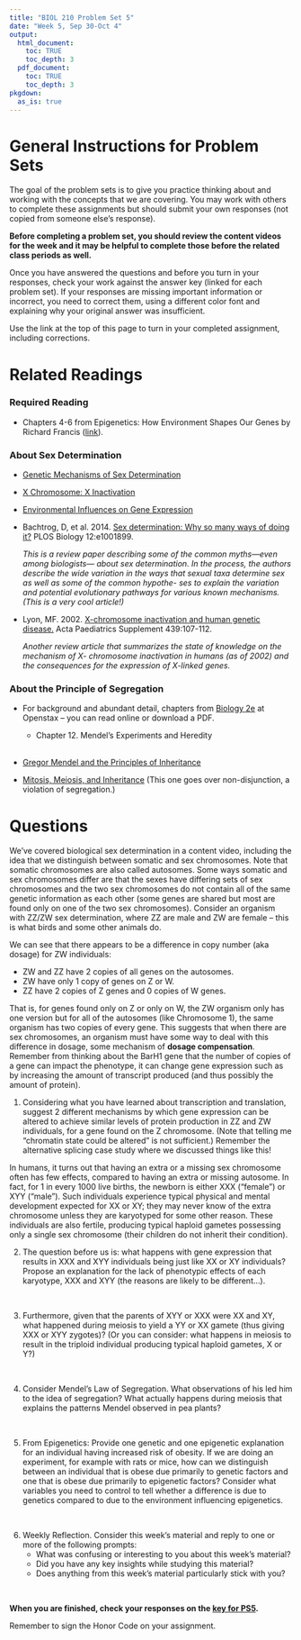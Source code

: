 ```yaml
---
title: "BIOL 210 Problem Set 5"
date: "Week 5, Sep 30-Oct 4"
output: 
  html_document:
    toc: TRUE
    toc_depth: 3
  pdf_document:
    toc: TRUE
    toc_depth: 3
pkgdown:
  as_is: true
---
```

# General Instructions for Problem Sets

The goal of the problem sets is to give you practice thinking about and working with the concepts that we are covering. You may work with others to complete these assignments but should submit your own responses (not copied from someone else's response). 

<b>Before completing a problem set, you should review the content videos for the week and it may be helpful to complete those before the related class periods as well.</b>

Once you have answered the questions and before you turn in your responses, check your work against the answer key (linked for each problem set). If your responses are missing important information or incorrect, you need to correct them, using a different color font and explaining why your original answer was insufficient.

Use the link at the top of this page to turn in your completed assignment, including corrections.

# Related Readings

### Required Reading

* Chapters 4-6 from Epigenetics: How Environment Shapes Our Genes by Richard Francis ([link](https://drive.google.com/file/d/1kYTpZc6KixEgH5ivy-BR-yeThtecmZkL/view?usp=sharing)).

### About Sex Determination

* [Genetic Mechanisms of Sex Determination](https://www.nature.com/scitable/topicpage/genetic-mechanisms-of-sex-determination-314/)

* [X Chromosome: X Inactivation](https://www.nature.com/scitable/topicpage/x-chromosome-x-inactivation-323/)

* [Environmental Influences on Gene Expression](https://www.nature.com/scitable/topicpage/environmental-influences-on-gene-expression-536/)

* Bachtrog, D, et al. 2014. [Sex determination: Why so many ways of doing it?](https://doi.org/10.1371/journal.pbio.1001899) PLOS Biology 12:e1001899.

    <i>This is a review paper describing some of the common myths—even among biologists— about sex determination. In the process, the authors describe the wide variation in the ways that sexual taxa determine sex as well as some of the common hypothe- ses to explain the variation and potential evolutionary pathways for various known mechanisms. (This is a very cool article!)</i>

* Lyon, MF. 2002. [X-chromosome inactivation and human genetic disease.](https://doi.org/10.1111/j.1651-2227.2002.tb03120.x) Acta Paediatrics Supplement 439:107-112.

    <i>Another review article that summarizes the state of knowledge on the mechanism of X- chromosome inactivation in humans (as of 2002) and the consequences for the expression of X-linked genes.</i>

### About the Principle of Segregation

* For background and abundant detail, chapters from [Biology 2e](https://openstax.org/books/biology-2e/pages/1-introduction) at Openstax -- you can read online or download a PDF.
    * Chapter 12. Mendel's Experiments and Heredity
<br><br>

* [Gregor Mendel and the Principles of Inheritance](https://www.nature.com/scitable/topicpage/gregor-mendel-and-the-principles-of-inheritance-593)

* [Mitosis, Meiosis, and Inheritance](https://www.nature.com/scitable/topicpage/mitosis-meiosis-and-inheritance-476/) (This one goes over non-disjunction, a violation of segregation.)


# Questions

We’ve covered biological sex determination in a content video, including the idea that we distinguish between somatic and sex chromosomes. Note that somatic chromosomes are also called autosomes. Some ways somatic and sex chromosomes differ are that the sexes have differing sets of sex chromosomes and the two sex chromosomes do not contain all of the same genetic information as each other (some genes are shared but most are found only on one of the two sex chromosomes). Consider an organism with ZZ/ZW sex determination, where ZZ are male and ZW are female -- this is what birds and some other animals do. 

We can see that there appears to be a difference in copy number (aka dosage) for ZW individuals:
<ul>
<li>ZW and ZZ have 2 copies of all genes on the autosomes.</li>
<li>ZW have only 1 copy of genes on Z or W.</li>
<li>ZZ have 2 copies of Z genes and 0 copies of W genes.</li>
</ul>

That is, for genes found only on Z or only on W, the ZW organism only has one version but for all of the autosomes (like Chromosome 1), the same organism has two copies of every gene. This suggests that when there are sex chromosomes, an organism must have some way to deal with this difference in dosage, some mechanism of <b>dosage compensation</b>. Remember from thinking about the BarH1 gene that the number of copies of a gene can impact the phenotype, it can change gene expression such as by increasing the amount of transcript produced (and thus possibly the amount of protein).

<ol>
<li>Considering what you have learned about transcription and translation, suggest 2 different mechanisms by which gene expression can be altered to achieve similar levels of protein production in ZZ and ZW individuals, for a gene found on the Z chromosome. (Note that telling me “chromatin state could be altered” is not sufficient.) Remember the alternative splicing case study where we discussed things like this!</li>
</ol>

In humans, it turns out that having an extra or a missing sex chromosome often has few effects, compared to having an extra or missing autosome. In fact, for 1 in every 1000 live births, the newborn is either XXX (“female”) or XYY (“male”). Such individuals experience typical physical and mental development expected for XX or XY; they may never know of the extra chromosome unless they are karyotyped for some other reason. These individuals are also fertile, producing typical haploid gametes possessing only a single sex chromosome (their children do not inherit their condition).
<br>

<ol start=2>
<li>The question before us is: what happens with gene expression that results in XXX and XYY individuals being just like XX or XY individuals? Propose an explanation for the lack of phenotypic effects of each karyotype, XXX and XYY (the reasons are likely to be different...).</li><br>

<li>Furthermore, given that the parents of XYY or XXX were XX and XY, what happened during meiosis to yield a YY or XX gamete (thus giving XXX or XYY zygotes)? (Or you can consider: what happens in meiosis to result in the triploid individual producing typical haploid gametes, X or Y?)</li><br>

<li>Consider Mendel’s Law of Segregation. What observations of his led him to the idea of segregation? What actually happens during meiosis that explains the patterns Mendel observed in pea plants?</li><br>

<li>From Epigenetics: Provide one genetic and one epigenetic explanation for an individual having increased risk of obesity. If we are doing an experiment, for example with rats or mice, how can we distinguish between an individual that is obese due primarily to genetic factors and one that is obese due primarily to epigenetic factors? Consider what variables you need to control to tell whether a difference is due to genetics compared to due to the environment influencing epigenetics.</li><br>

<li>Weekly Reflection. Consider this week’s material and reply to one or more of the following prompts:
<ul>
<li> What was confusing or interesting to you about this week’s material?</li>
 
<li> Did you have any key insights while studying this material?</li>

<li> Does anything from this week’s material particularly stick with you?</li>
</ul></ol><br>

<b>When you are finished, check your responses on the [key for PS5](ps5key.html).</b>

Remember to sign the Honor Code on your assignment.